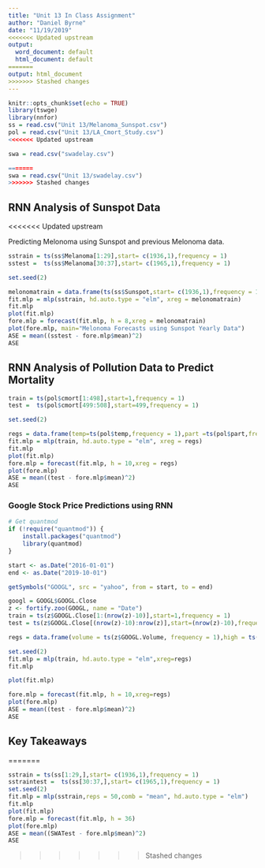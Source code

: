 ```yaml
---
title: "Unit 13 In Class Assignment"
author: "Daniel Byrne"
date: "11/19/2019"
<<<<<<< Updated upstream
output:
  word_document: default
  html_document: default
=======
output: html_document
>>>>>>> Stashed changes
---
```


```r
knitr::opts_chunk$set(echo = TRUE)
library(tswge)
library(nnfor)
ss = read.csv("Unit 13/Melanoma_Sunspot.csv")
pol = read.csv("Unit 13/LA_Cmort_Study.csv")
<<<<<<< Updated upstream

swa = read.csv("swadelay.csv")

=======
swa = read.csv("Unit 13/swadelay.csv")
>>>>>>> Stashed changes
```


## RNN Analysis of Sunspot Data

<<<<<<< Updated upstream

Predicting Melonoma using Sunspot and previous Melonoma data.
```r
sstrain = ts(ss$Melanoma[1:29],start= c(1936,1),frequency = 1)
sstest =  ts(ss$Melanoma[30:37],start= c(1965,1),frequency = 1)

set.seed(2)

melonomatrain = data.frame(ts(ss$Sunspot,start= c(1936,1),frequency = 1))
fit.mlp = mlp(sstrain, hd.auto.type = "elm", xreg = melonomatrain)
fit.mlp
plot(fit.mlp)
fore.mlp = forecast(fit.mlp, h = 8,xreg = melonomatrain)
plot(fore.mlp, main="Melonoma Forecasts using Sunspot Yearly Data")
ASE = mean((sstest - fore.mlp$mean)^2)
ASE
```

## RNN Analysis of Pollution Data to Predict Mortality

```r
train = ts(pol$cmort[1:498],start=1,frequency = 1)
test =  ts(pol$cmort[499:508],start=499,frequency = 1)

set.seed(2)

regs = data.frame(temp=ts(pol$temp,frequency = 1),part =ts(pol$part,frequency = 1))
fit.mlp = mlp(train, hd.auto.type = "elm", xreg = regs)
fit.mlp
plot(fit.mlp)
fore.mlp = forecast(fit.mlp, h = 10,xreg = regs)
plot(fore.mlp)
ASE = mean((test - fore.mlp$mean)^2)
ASE
```

### Google Stock Price Predictions using RNN

```r
# Get quantmod
if (!require("quantmod")) {
    install.packages("quantmod")
    library(quantmod)
}

start <- as.Date("2016-01-01")
end <- as.Date("2019-10-01")

getSymbols("GOOGL", src = "yahoo", from = start, to = end)
```

```r
googl = GOOGL$GOOGL.Close
z <- fortify.zoo(GOOGL, name = "Date")
train = ts(z$GOOGL.Close[1:(nrow(z)-10)],start=1,frequency = 1)
test = ts(z$GOOGL.Close[(nrow(z)-10):nrow(z)],start=(nrow(z)-10),frequency = 1)

regs = data.frame(volume = ts(z$GOOGL.Volume, frequency = 1),high = ts(z$GOOGL.High,frequency = 1),low = ts(z$GOOGL.Low,frequency = 1))

set.seed(2)
fit.mlp = mlp(train, hd.auto.type = "elm",xreg=regs)
fit.mlp

plot(fit.mlp)

fore.mlp = forecast(fit.mlp, h = 10,xreg=regs)
plot(fore.mlp)
ASE = mean((test - fore.mlp$mean)^2)
ASE
```

## Key Takeaways








=======
```r
sstrain = ts(ss[1:29,],start= c(1936,1),frequency = 1)
sstraintest =  ts(ss[30:37,],start= c(1965,1),frequency = 1)
set.seed(2)
fit.mlp = mlp(sstrain,reps = 50,comb = "mean", hd.auto.type = "elm")
fit.mlp
plot(fit.mlp)
fore.mlp = forecast(fit.mlp, h = 36)
plot(fore.mlp)
ASE = mean((SWATest - fore.mlp$mean)^2)
ASE

```

>>>>>>> Stashed changes


